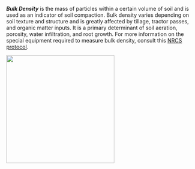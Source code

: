 ***Bulk Density*** is the mass of particles within a certain volume of soil and
is used as an indicator of soil compaction. Bulk density varies depending on
soil texture and structure and is greatly affected by tillage, tractor passes,
and organic matter inputs. It is a primary determinant of soil aeration,
porosity, water infiltration, and root growth. For more information on the
special equipment required to measure bulk density, consult this [NRCS
protocol](https://www.nrcs.usda.gov/sites/default/files/2022-10/Soil%20Bulk%20Density%20Moisture%20Aeration.pdf "NRCS bulk density protocol").

![](https://raw.githack.com/WA-Department-of-Agriculture/soils/main/figures/compaction.png){width="3in"
fig-alt="Comparison between uncompacted and compacted soil. Uncompacted soil particles are more spread out, while compacted soil particles are closed together."}
